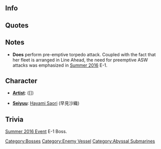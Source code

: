 ==Info==
{{Enemy/Header1|Flagship}}
{{Enemy/Header1|Flagship II}}
{{Enemy/Header1|Flagship III}}
{{Enemy/Header1|B Flagship}}
{{Enemy/Header1|B Flagship II}}
{{EnemyShipCategoriesKai|{{PAGENAME}}/}}

==Quotes==
{{Abyssquote
| 開幕前 =キタノ…ネェ…… ? エモノタチ…ガァ……フフ…ハハハ… ! 
| EN1 =So my prey have come.... Heh heh...Ha ha ha... 
| Note1 = 
| 砲撃 = ホォラ…　イキナサイ…ギョライタチィ!
| EN0 = Now...fly...my torpedo pretties!
| Note0 = 
| 被弾 =イタァイ! 
| EN2 =It huuurts! 
| Note2 = 
| 昼戦終了時 =ウッフフ……。マタ…モグルノカ…アノ…ミナゾコニ…。エッ? 
| EN3 =Fu..fufu.... Once again...I'm diving in...to the bottom of the sea... eh? 
| Note3 = 
|Clip1 ={{Audio|file=Submarine Summer Princess Intro.ogg}}
|Clip0 ={{Audio|file=Submarine Summer Princess Attack.ogg}}
|Clip2 ={{Audio|file=Submarine Summer Princess Damaged.ogg}}
|Clip3 ={{Audio|file=Submarine Summer Princess Sunk.ogg}}
}}

==Notes==
*<b>Does</b> perform pre-emptive torpedo attack. Coupled with the fact that her fleet is arranged in Line Ahead, the need for preemptive ASW attacks was emphasized in [[Summer 2016 Event|Summer 2016]] E-1.


== Character ==
* '''[[Glossary#List of Vessels by Artist|Artist]]''':  ([])

* '''[[Glossary#List of Vessels by Japanese Voice Actresses|Seiyuu]]''': [http://myanimelist.net/people/869/Saori_Hayami Hayami Saori] (早見沙織)
== Trivia ==
[[Summer 2016 Event]] E-1 Boss.
{{Enemyshiplist}}
[[Category:Bosses]]
[[Category:Enemy Vessel]]
[[Category:Abyssal Submarines]]